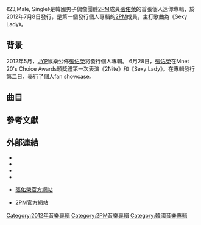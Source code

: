 {{Infobox album <!-- See Wikipedia:WikiProject_Albums -->
| Name        = 23, Male, Single
| Type        = EP
| Artist      = [[張佑榮|張佑榮]]
| Cover       = <!-- 檔案不存在 Wooyoung-23MaleSingle.jpg，可從英文維基百科取得 -->
| Released    = 2012年7月8日
| Recorded    = 2012年
| Genre       = [[k-pop|k-pop]]
| Language    = [[韓語|韓語]]
| Length      = 24分49秒
| Label       = [[JYP娛樂|JYP娛樂]]
| Producer    = [[朴軫永|朴軫永]]
}}

《23,Male, Single》是韓國男子偶像團體[[2PM|2PM]]成員[[張佑榮|張佑榮]]的首張個人迷你專輯，於2012年7月8日發行，是第一個發行個人專輯的[[2PM|2PM]]成員，主打歌曲為《Sexy Lady》。

== 背景 ==
2012年5月，[[JYP|JYP]]娛樂公佈[[張佑榮|張佑榮]]將發行個人專輯。
6月28日，[[張佑榮|張佑榮]]在Mnet 20's Choice Awards頒獎禮第一次表演《2Nite》和《Sexy Lady》。在專輯發行第二日，舉行了個人fan showcase。

==曲目==
{{tracklist
| collapsed       = no
| headline        = 所有版本<ref>[https://itunes.apple.com/us/album/michingeo-aniya-go-crazy!/id918945533 iTunes - Music - 미친거 아니야? GO CRAZY! by 2PM]</ref>
| total_length    = 24:49

| title1          = 2Nite
| music1          = DEEZ
| lyrics1         = DEEA
| length1         = 3:16

| title2          = Sexy Lady
| music2          = [[朴軫永|朴軫永]]
| lyrics2         = 朴軫永
| length2         = 3:50

| title3          = DJ Got Me Goin' Crazy
| notes3          = feat. [[Jun._K|Jun. K]]
| music3          = [[Jun._K|Jun. K]], Super Changddai
| lyrics3         = [[Jun._K|Jun. K]], Super Changddai
| length3         = 3:47

| title4          = Be With You
| music4          = [[俊昊|俊昊]], 洪志相（홍지상）
| lyrics4         = [[俊昊|俊昊]]
| length4         = 3:43

| title5          = Falling Down
| music5          = 洪志相（홍지상）, 李雨珉（이우민）
| lyrics5         = 洪志相（홍지상）, 李雨珉（이우민）
| length5         = 3:40

| title6          = 시작도 없던 것처럼
| music6          = 洪志相（홍지상）, 李雨珉（이우민）
| lyrics6         = 洪志相（홍지상）, 李雨珉（이우민）
| length6         = 3:16

| title7          = Only Girl
| music7          = Noday, 朴智皓(박지호)
| lyrics7         = 金恩秀(김은수)
| length7         = 3:17
}}

==參考文獻==
{{Reflist}}

==外部連結==
* {{YouTube|id = GCEj-RjIhZ4|title = Jang Woo Young (장우영) 23, Male, Single Teaser 1 }}
* {{YouTube|id = 1ZuUDBvvvhI|title = Jang Woo Young (장우영) 23, Male, Single Teaser 2 }}
* {{YouTube|id = nfH16tw9YnY|title = Jang Woo Young (장우영) 23, Male, Single Teaser 3 }}
* {{YouTube|id = pLZ_Y-4XU8k|title = Jang Woo Young (장우영) "SEXY LADY" from 23, MALE, SINGLE}}
* {{ko icon}} [https://web.archive.org/web/20140829080910/http://jangwooyoung.jype.com/ 張佑榮官方網站]
* [http://2pm.jype.com 2PM官方網站]{{Wayback|url=http://2pm.jype.com/ |date=20151023054018 }}

{{2PM}}

[[Category:2012年音樂專輯|Category:2012年音樂專輯]]
[[Category:2PM音樂專輯|Category:2PM音樂專輯]]
[[Category:韓國音樂專輯|Category:韓國音樂專輯]]